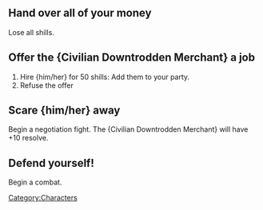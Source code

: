 

== Hand over all of your money ==

Lose all shills.

== Offer the {Civilian Downtrodden Merchant} a job ==

# Hire {him/her} for 50 shills: Add them to your party.
# Refuse the offer

== Scare {him/her} away ==

Begin a negotiation fight. The {Civilian Downtrodden Merchant} will have +10 resolve.

== Defend yourself! ==

Begin a combat.
[[Category:Characters]]